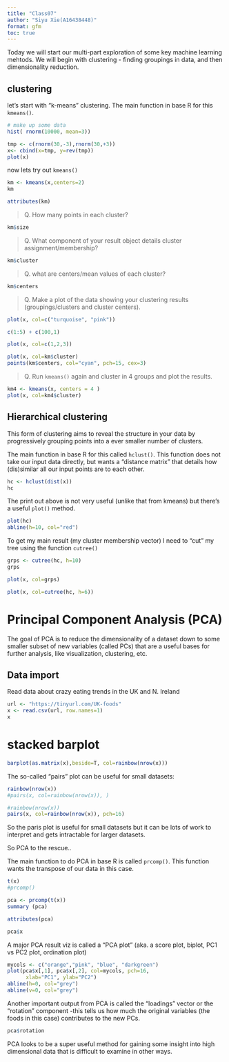 ```yaml
---
title: "Class07"
author: "Siyu Xie(A16438448)"
format: gfm
toc: true
---
```

Today we will start our multi-part exploration of some key machine learning mehtods. We will begin with clustering - finding groupings in data, and then dimensionality reduction.


## clustering
let's start with "k-means" clustering.
The main function in base R for this `kmeans()`.

```r
# make up some data
hist( rnorm(10000, mean=3))
```
```r
tmp <- c(rnorm(30,-3),rnorm(30,+3))
x<- cbind(x=tmp, y=rev(tmp))
plot(x)
```
now lets try out `kmeans()`

```r
km <- kmeans(x,centers=2)
km
```

```r
attributes(km)
```

> Q. How many points in each cluster?

```r
km$size
```

> Q. What component of your result object details cluster assignment/membership?

```r
km$cluster
```

> Q. what are centers/mean values of each cluster?

```r
km$centers
```


> Q. Make a plot of the data showing your clustering results (groupings/clusters and cluster centers).

```r
plot(x, col=c("turquoise", "pink"))
```

```r
c(1:5) + c(100,1)
```

```r
plot(x, col=c(1,2,3))
```

```r
plot(x, col=km$cluster)
points(km$centers, col="cyan", pch=15, cex=3)
```

> Q. Run `kmeans()` again and cluster in 4 groups and plot the results.

```r
km4 <- kmeans(x, centers = 4 )
plot(x, col=km4$cluster)
```

## Hierarchical clustering

This form of clustering aims to reveal the structure in your data by progressively grouping points into a ever smaller number of clusters.

The main function in base R for this called `hclust()`. This function does not take our input data directly, but wants a "distance matrix" that details how (dis)similar all our input points are to each other.

```r
hc <- hclust(dist(x))
hc
```

The print out above is not very useful (unlike that from kmeans) but there's a useful `plot()` method.

```r
plot(hc)
abline(h=10, col="red")
```

To get my main result (my cluster membership vector) I need to "cut" my tree using the function `cutree()`

```r
grps <- cutree(hc, h=10)
grps
```

```r
plot(x, col=grps)
```

```r
plot(x, col=cutree(hc, h=6))
```

# Principal Component Analysis (PCA)
The goal of PCA is to reduce the dimensionality of a dataset down to some smaller subset of new variables (called PCs) that are a useful bases for further analysis, like visualization, clustering, etc.

## Data import
Read data about crazy eating trends in the UK and N. Ireland

```r
url <- "https://tinyurl.com/UK-foods"
x <- read.csv(url, row.names=1)
x
```


# stacked barplot
```r
barplot(as.matrix(x),beside=T, col=rainbow(nrow(x)))
```

The so-called "pairs" plot can be useful for small datasets:

```r
rainbow(nrow(x))
#pairs(x, col=rainbow(nrow(x)), )
```
```r
#rainbow(nrow(x))
pairs(x, col=rainbow(nrow(x)), pch=16)
```

So the paris plot is useful for small datasets but it can be lots of work to interpret and gets intractable for larger datasets.

So PCA to the rescue..

The main function to do PCA in base R is called `prcomp()`. This function wants the transpose of our data in this case.

```r
t(x)
#prcomp()
```

```r
pca <- prcomp(t(x))
summary (pca)
```

```r
attributes(pca)
```
```r
pca$x
```

A major PCA result viz is called a "PCA plot" (aka. a score plot, biplot, PC1 vs PC2 plot, ordination plot)

```r
mycols <- c("orange","pink", "blue", "darkgreen")
plot(pca$x[,1], pca$x[,2], col=mycols, pch=16,
      xlab="PC1", ylab="PC2")
abline(h=0, col="grey")
abline(v=0, col="grey")
```

Another important output from PCA is called the "loadings" vector or the "rotation" component -this tells us how much the original variables (the foods in this case) contributes to the new PCs.

```r
pca$rotation
```

PCA looks to be a super useful method for gaining some insight into high dimensional data that is difficult to examine in other ways.
